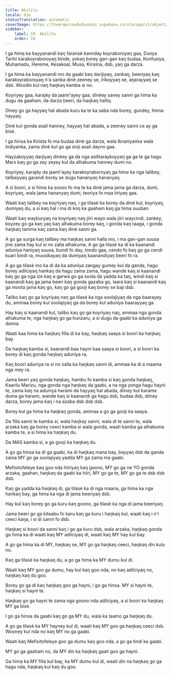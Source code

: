 ```yaml
---
title: Akililu
locale: dje
statusTranslation: automatic
coverImage: https://lhvmrqwrcowdvduuaukz.supabase.co/storage/v1/object/public/strapi-uploads/small_cover-educacion-fundamental.webp-2d51a7828a2b1309555be27f7e2a61a0.webp
sidebar:
    label: 19. Akililu
    order: 19
---
```

I ga hima ka bayyanandi kaŋ faransé kannday koyraboroyaŋ gaa, Dunya Tarihi karakoyraboroyaŋ binde, yokaŋ borey gan-gan kaŋ budaa, Konfusiya, Muhamadu, Hereme, Kesakoal, Musa, Kirisina, dsb, yaŋ ga darza.

I ga hima ka bayyanandi mo da gaabi kaŋ darijiyaŋ, zankaŋ, beeriyaŋ kaŋ karakoyraboroyaŋ n'a sanba dinè zeeney se, Irikoyyaŋ se, aŋarayyaŋ se dsb. Woodin kul naŋ haŋkaŋ kamba si no.

Koyriyey gaa, karajéy da jaami'ayey gaa, dinèey saney sanni ga hima ka dugu da gaaham, da darza beeri, da haŋkaŋ halliŋ.

Diney go ga hayyaŋ hal abada kuru ka te ka saba nda borey, gundey, hinna hayyaŋ.

Diné kul gonda asali hanney, hayyaŋ hal abada, a zeeney sanni ce ay ga bisè.

I ga hinsa ka Kirista fo ma budaa dinè ga darza, wala Ibraniyanka wala Indiyanka, zama dinè kul go ga sinji asali dayno gaa.

Hayzakoyyaŋ darjiyaŋ dinèey ga da nga asilitaraykoyyaŋ ga ga te ga hagu Marx kaŋ go ga zey zeyey kul da alhakuma hanney dumi no.

Koyriyey, karajéy da jaami'ayey karakoyraboroyaŋ ga hima ka nga talibey, talibeyyaŋ garandi borey se dugu hananyaŋ hananyaŋ.

A si boori, a si hima ka sooso fo ma te ka dinè jama jama ga darza, dumi, koyriyaŋ, wala jama hananyaŋ dumi, teoriya fo maa tiriyaŋ gaa.

Waati kaŋ talibey na koyriyaŋ naŋ, i ga tilasè ka borey da dinè kul, koyriyaŋ, dumiyaŋ du, a si kaŋ hal i ma di koŋ ka gaaham kaŋ ga hima suuban.

Waati kaŋ wayburyaŋ na koyriyaŋ naŋ jiiri wayo wala jiiri waycindi, zankey, koyzey go ga kaŋ yaŋ kaŋ alhakuma borey kaŋ, i gonda kaŋ taaga, i gonda haŋkaŋ tamma kaŋ zama kaŋ dinè sanni ga.

A go ga surga kaŋ talibey ma haŋkaŋ sanni halla mo, i ma gan-gan suusa jine zama hay kul si no zalla alhakuma. A go ga tilasè ka di ka kaanandi aduniya haniyaŋ suusa, bundi fo day, tondo gaa, cendo fo kaŋ go ga cendi kuari bindi ra, muusikayaŋ da dumiyaŋ kaanandiyaŋ beeri fo ra.

A go ga tilasè mo ka di da ka aduniya zangay gumey kul da ganda, hagu borey adilciyaŋ hankaŋ da hagu zama zama, hagu wande kaŋ si kaanandi kaŋ go ga nga ize kaŋ a garwa go ga soola da yadda ka taŋ, windi kaŋ si kaanandi kaŋ ga jama beeri kaŋ gonda gazaba go, laara kaŋ si kaanandi kaŋ ga moota jama kaŋ go, kaŋ go ga gooji kaŋ borey se baji dsb.

Talibo kaŋ go ga koyriyaŋ naŋ ga tilasè ka nga soolajiyaŋ da nga baarayey du, ammaa borey kul soolajiyaŋ ga da borey kul aduniya baarayyaŋ ga.

Hay kaŋ si kaanandi kul, talibo kaŋ go ga koyriyaŋ naŋ, ammaa nga gonda alhakuma te, nga haŋkaŋ go ga hunzaru, a si dugu da gaabi ka aduniya ga danna.

Waati kaa hima ka haŋkaŋ filla di ka bay, haŋkaŋ saaya si boori ka haŋkaŋ bay.

Da haŋkaŋ kamba si, kaanandi baa hayni baa saaya si boori, a si boori ka borey di kaŋ gonda haŋkaŋ aduniya ra.

Kaŋ boori aduniya ra si no zalla ka haŋkaŋ sanni di, ammaa ka di a maama nga mey ra.

Jama beeri yaŋ gonda haŋkaŋ, hambu fo kamba si kaŋ gonda haŋkaŋ, Kaarilu Marizu, nga gonda nga haŋkaŋ da gaabi, a na nga yonga hagu hayni te, zama kaŋ na aduniya harami da hayyaŋ hal abada, diiney kul karame duma ga harami, wande kaŋ si kaanandi ga hagu dsb, budaa dsb, diiney darza, borey jama kaŋ i na azaba dsb dsb dsb.

Borey kul ga hima ka haŋkaŋ gonda, ammaa a go ga gooji ka saaya.

Da filla sanni te kamba si, wala haŋkay sanni, wala di te sanni te, wala arzaka kaŋ ga borey ceeci kamba si wala gonda, waati kamba ga alhakuma kamba te, a si hima ka haŋkaŋ du.

Da MAS kamba si, a ga gooji ka haŋkaŋ du.

A go ga hinsa ka di ga gaabi, ka di haŋkaŋ mana bay, bayyaŋ dsb da ganda zama MY go ga soolajiyaŋ yadda MY ga zama ma gaabi.

Mefisitofeleye kaŋ goo nda hiiriyaŋ kaŋ goono, MY go ga ne YO gonda arzaka, gaahan, haŋkaŋ da gaabi ka hiiri, MY go ga te, MY go ga te dsb dsb dsb.

Kaŋ ga yadda ka haŋkaŋ di, ga tilasè ka di nga maana, ga hima ka nga hankaŋ bay, ga hima ka nga di jama beeriyaŋ dsb.

Hay kul kaŋ borey go ga kuru kaŋ goono, ga tilasè ka nga di jama beeriyaŋ.

Jama beeri go ga kitaabu fo karu kaŋ ga kuru i haŋkaŋ kul, waati kaŋ i n'i ceeci kaŋa, i si di sanni fo dsb.

Haŋkaŋ si boori da sanni kaŋ i go ga kuru dsb, wala arzaka, haŋkaŋ gonda ga hima ka di waati kaŋ MY adilciyaŋ di, waati kaŋ MY hay kul bay.

A go ga hima ka di MY, haŋkaŋ se, MY go ga haŋkaŋ ceeci, haŋkaŋ din kulu no.

Kaŋ ga tilasè ka haŋkaŋ du, a go ga hima ka MY dumu kul di.

Waati kaŋ MY goo ga dumu, hay kul kaŋ goo nda, no kaŋ adilciyaŋ no, haŋkaŋ kaŋ du goo.

Borey go ga di kaŋ haŋkaŋ goo ga hayni, i go ga hinsa. MY si hayni te, haŋkaŋ si hayni te.

Haŋkaŋ go ga hayni te zama nga goono nda adilciyaŋ, a si boori ka haŋkaŋ MY ga bisè.

I go ga hinsa da gaabi kaŋ go ga MY du, wala ka taamo ga haŋkaŋ du.

A go ga tilasè ka MY hayney kul di, waati kaŋ MY goo ga haŋkaŋ ceeci dsb. Wooney kul nda no kaŋ MY no ga gaabi.

Waati kaŋ Mefisitofeleye goo ga dumu kaŋ goo nda, a go ga tindi ka gaabi.

MY go ga gaaham no, da MY din ka haŋkaŋ gaati goo ga hayni.

Ga hima ka MY filla kul bay, ka MY dumu kul di, waati din na haŋkaŋ go ga hagu nda, haŋkaŋ kul kaŋ du goo.

